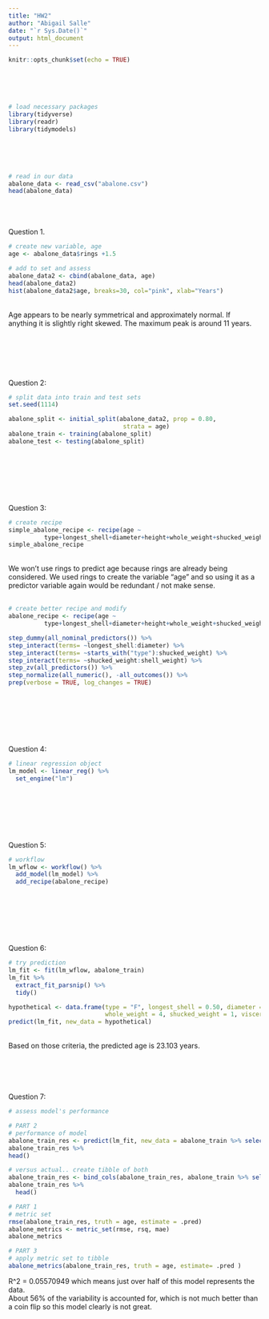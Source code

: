 ```yaml
---
title: "HW2"
author: "Abigail Salle"
date: "`r Sys.Date()`"
output: html_document
---
```


```r
knitr::opts_chunk$set(echo = TRUE)
```
<br>
<br>
<br>

```r
# load necessary packages 
library(tidyverse)
library(readr)
library(tidymodels)
```
<br>
<br>
<br>
```r
# read in our data
abalone_data <- read_csv("abalone.csv")
head(abalone_data)
```
<br>
<br>
<br>
Question 1.  
```r
# create new variable, age
age <- abalone_data$rings +1.5

# add to set and assess
abalone_data2 <- cbind(abalone_data, age)
head(abalone_data2)
hist(abalone_data2$age, breaks=30, col="pink", xlab="Years")
```
 <br>
  Age appears to be nearly symmetrical and approximately normal. If anything it is slightly right skewed. The maximum peak is around 11 years.  
   <br>
<br>
<br>
<br>
<br>  
 Question 2:  
```r
# split data into train and test sets 
set.seed(1114)

abalone_split <- initial_split(abalone_data2, prop = 0.80,
                                strata = age)
abalone_train <- training(abalone_split)
abalone_test <- testing(abalone_split)
```
  <br>
<br>
<br>
<br>
<br>  
 Question 3:
```r
# create recipe 
simple_abalone_recipe <- recipe(age ~ 
          type+longest_shell+diameter+height+whole_weight+shucked_weight+viscera_weight, data = abalone_train)
simple_abalone_recipe
```
 <br>
 We won't use rings to predict age because rings are already being considered. We used rings to create the variable "age" and so using it as a predictor variable again would be redundant / not make sense.
<br>
<br>
```r
# create better recipe and modify 
abalone_recipe <- recipe(age ~ 
          type+longest_shell+diameter+height+whole_weight+shucked_weight+viscera_weight+shell_weight, data = abalone_train) %>%

step_dummy(all_nominal_predictors()) %>%
step_interact(terms= ~longest_shell:diameter) %>%
step_interact(terms= ~starts_with("type"):shucked_weight) %>%
step_interact(terms= ~shucked_weight:shell_weight) %>%   
step_zv(all_predictors()) %>%
step_normalize(all_numeric(), -all_outcomes()) %>%
prep(verbose = TRUE, log_changes = TRUE)

```
  <br>
<br>
<br>
<br>
<br>  
 Question 4:
```r
# linear regression object 
lm_model <- linear_reg() %>% 
  set_engine("lm")
```
 <br>
<br>
<br>
<br>
<br>  
 Question 5:
```r
# workflow
lm_wflow <- workflow() %>% 
  add_model(lm_model) %>% 
  add_recipe(abalone_recipe)
```
  <br>
<br>
<br>
<br>
<br>  
 Question 6:
```r
# try prediction
lm_fit <- fit(lm_wflow, abalone_train)
lm_fit %>% 
  extract_fit_parsnip() %>% 
  tidy()

hypothetical <- data.frame(type = "F", longest_shell = 0.50, diameter = 0.10, height = 0.30, 
                           whole_weight = 4, shucked_weight = 1, viscera_weight = 2, shell_weight = 1)
predict(lm_fit, new_data = hypothetical)
```
<br>
Based on those criteria, the predicted age is 23.103 years.
  <br>
<br>
<br>
<br>
<br>  
 Question 7:
```r
# assess model's performance 

# PART 2
# performance of model 
abalone_train_res <- predict(lm_fit, new_data = abalone_train %>% select(-age))
abalone_train_res %>% 
head()

# versus actual.. create tibble of both
abalone_train_res <- bind_cols(abalone_train_res, abalone_train %>% select(age)) 
abalone_train_res %>% 
  head()

# PART 1
# metric set
rmse(abalone_train_res, truth = age, estimate = .pred)
abalone_metrics <- metric_set(rmse, rsq, mae)
abalone_metrics

# PART 3
# apply metric set to tibble
abalone_metrics(abalone_train_res, truth = age, estimate= .pred )

```
R^2 = 0.05570949 which means just over half of this model represents the data.  
 About 56% of the variability is accounted for, which is not much better than a coin flip so this model clearly is not great.
<br>
<br>
<br>





